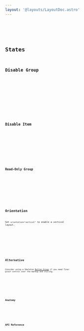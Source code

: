 ```yaml
---
layout: '@layouts/LayoutDoc.astro'
---
```




<Preview client:load>
	<Fragment slot="preview">
		<Example client:load />
	</Fragment>
	<Fragment slot="code">
		<Code code={ExampleRaw} lang="svelte" />
	</Fragment>
</Preview>

## States

### Disable Group

<Preview client:load>
	<Fragment slot="preview">
		<ExampleDisabled client:load />
	</Fragment>
	<Fragment slot="code">
		<Code code={ExampleDisabledRaw} lang="svelte" />
	</Fragment>
</Preview>

### Disable Item

<Preview client:load>
	<Fragment slot="preview">
		<ExampleDisableItem client:load />
	</Fragment>
	<Fragment slot="code">
		<Code code={ExampleDisableItemRaw} lang="svelte" />
	</Fragment>
</Preview>

### Read-Only Group

<Preview client:load>
	<Fragment slot="preview">
		<ExampleReadOnly client:load />
	</Fragment>
	<Fragment slot="code">
		<Code code={ExampleReadOnlyRaw} lang="svelte" />
	</Fragment>
</Preview>

## Orientation

Set `orientation="vertical"` to enable a vertical layout.

<Preview client:load>
	<Fragment slot="preview">
		<ExampleVertical client:load />
	</Fragment>
	<Fragment slot="code">
		<Code code={ExampleVerticalRaw} lang="svelte" />
	</Fragment>
</Preview>

## Alternative

Consider using a Skeleton [Button Group](/docs/tailwind/buttons#group) if you need finer grain control over the markup and styling.

<Preview client:load>
	<Fragment slot="preview">
		<ExampleGroup />
	</Fragment>
	<Fragment slot="code">
		<Code code={ExampleGroupRaw} lang="svelte" />
	</Fragment>
</Preview>

## Anatomy

<Anatomy label="Segment" isComponent>
	<Anatomy label="indicator" />
	<Anatomy label="Segment.item" element="label" isComponent>
		<Anatomy label="label" element="span" />
		<Anatomy element="input" />
	</Anatomy>
</Anatomy>

## API Reference

<ApiTable />
